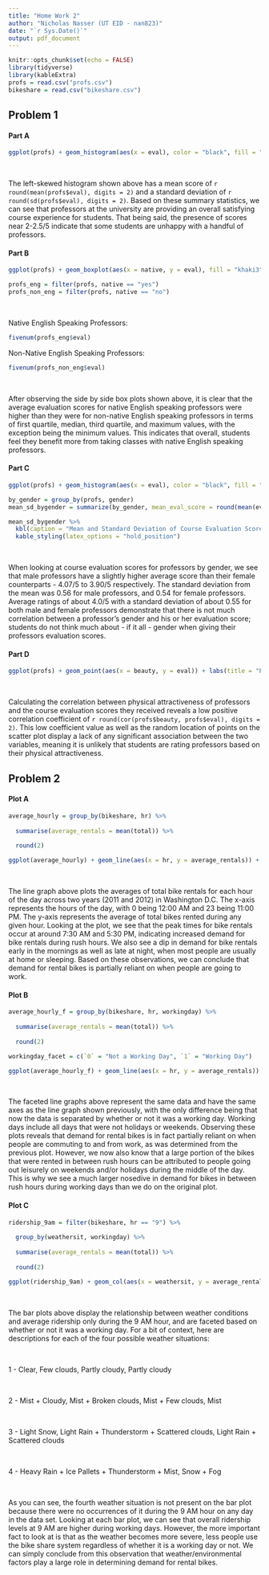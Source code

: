 ```yaml
---
title: "Home Work 2"
author: "Nicholas Nasser (UT EID - nan823)"
date: "`r Sys.Date()`"
output: pdf_document
---
```


```r
knitr::opts_chunk$set(echo = FALSE)
library(tidyverse)
library(kableExtra)
profs = read.csv("profs.csv")
bikeshare = read.csv("bikeshare.csv")
```

## Problem 1

#### Part A

```r

ggplot(profs) + geom_histogram(aes(x = eval), color = "black", fill = "palegreen3", binwidth = 0.1) + labs(title = "Course Evaluation Scores for UT Professors", x = "Average Teaching Evaluation Score (Scale of 1-5)", y = "Count")

```

&nbsp;

The left-skewed histogram shown above has a mean score of `r round(mean(profs$eval), digits = 2)` and a standard deviation of `r round(sd(profs$eval), digits = 2)`. Based on these summary statistics, we can see that professors at the university are providing an overall satisfying course experience for students. That being said, the presence of scores near 2-2.5/5 indicate that some students are unhappy with a handful of professors.

\newpage

#### Part B

```r

ggplot(profs) + geom_boxplot(aes(x = native, y = eval), fill = "khaki3") + labs( title = "Course Evaluation Scores for UT Professors by Native Speaker Status", x = "Native Speaker of English", y = "Average Score (Scale of 1-5)")

profs_eng = filter(profs, native == "yes")
profs_non_eng = filter(profs, native == "no")
```

&nbsp;

Native English Speaking Professors:

```r

fivenum(profs_eng$eval)

```

Non-Native English Speaking Professors:

```r

fivenum(profs_non_eng$eval)

```

&nbsp;

After observing the side by side box plots shown above, it is clear that the average evaluation scores for native English speaking professors were higher than they were for non-native English speaking professors in terms of first quartile, median, third quartile, and maximum values, with the exception being the minimum values. This indicates that overall, students feel they benefit more from taking classes with native English speaking professors.

\newpage

#### Part C

```r

ggplot(profs) + geom_histogram(aes(x = eval), color = "black", fill = "pink2", binwidth = 0.1) + labs(title = "Course Evaluation Scores for UT Professors by Gender", x = "Average Teaching Evaluation Score (Scale of 1-5)", y = "Count") + facet_wrap(~gender, nrow = 2)

by_gender = group_by(profs, gender)
mean_sd_bygender = summarize(by_gender, mean_eval_score = round(mean(eval), digits = 2), standard_deviation = round(sd(eval), digits = 2))

mean_sd_bygender %>%
  kbl(caption = "Mean and Standard Deviation of Course Evaluation Scores by Gender") %>%
  kable_styling(latex_options = "hold_position")

```
&nbsp;

When looking at course evaluation scores for professors by gender, we see that male professors have a slightly higher average score than their female counterparts - 4.07/5 to 3.90/5 respectively. The standard deviation from the mean was 0.56 for male professors, and 0.54 for female professors. Average ratings of about 4.0/5 with a standard deviation of about 0.55 for both male and female professors demonstrate that there is not much correlation between a professor's gender and his or her evaluation score; students do not think much about - if it all - gender when giving their professors evaluation scores.

\newpage

#### Part D

```r

ggplot(profs) + geom_point(aes(x = beauty, y = eval)) + labs(title = "Professor Physical Attractiveness vs. Course Evaluation Scores", x = "Physcial Attractiveness (Deviation from Average)", y = "Average Score (Scale of 1-5)")

```

&nbsp;

Calculating the correlation between physical attractiveness of professors and the course evaluation scores they received reveals a low positive correlation coefficient of `r round(cor(profs$beauty, profs$eval), digits = 2)`. This low coefficient value as well as the random location of points on the scatter plot display a lack of any significant association between the two variables, meaning it is unlikely that students are rating professors based on their physical attractiveness.

\newpage

## Problem 2

#### Plot A

```r

average_hourly = group_by(bikeshare, hr) %>%
  
  summarise(average_rentals = mean(total)) %>%
  
  round(2)

ggplot(average_hourly) + geom_line(aes(x = hr, y = average_rentals)) + labs(title = "Average Hourly Bike Rentals for All Hours of the Day", x = "Hour of the Day (0-23)", y = "Average Hourly Bike Rentals (Total)")

```
&nbsp;

The line graph above plots the averages of total bike rentals for each hour of the day across two years (2011 and 2012) in Washington D.C. The x-axis represents the hours of the day, with 0 being 12:00 AM and 23 being 11:00 PM. The y-axis represents the average of total bikes rented during any given hour. Looking at the plot, we see that the peak times for bike rentals occur at around 7:30 AM and 5:30 PM, indicating increased demand for bike rentals during rush hours. We also see a dip in demand for bike rentals early in the mornings as well as late at night, when most people are usually at home or sleeping. Based on these observations, we can conclude that demand for rental bikes is partially reliant on when people are going to work.

\newpage

#### Plot B

```r

average_hourly_f = group_by(bikeshare, hr, workingday) %>%
  
  summarise(average_rentals = mean(total)) %>%
  
  round(2)

workingday_facet = c(`0` = "Not a Working Day", `1` = "Working Day")

ggplot(average_hourly_f) + geom_line(aes(x = hr, y = average_rentals)) + facet_wrap(~workingday, labeller = as_labeller(workingday_facet)) + labs(title = "Average Hourly Bike Rentals for All Hours of the Day by Working Day", x = "Hour of the Day (0-23)", y = "Average Hourly Bike Rentals (Total)")

```
&nbsp;

The faceted line graphs above represent the same data and have the same axes as the line graph shown previously, with the only difference being that now the data is separated by whether or not it was a working day. Working days include all days that were not holidays or weekends. Observing these plots reveals that demand for rental bikes is in fact partially reliant on when people are commuting to and from work, as was determined from the previous plot. However, we now also know that a large portion of the bikes that were rented in between rush hours can be attributed to people going out leisurely on weekends and/or holidays during the middle of the day. This is why we see a much larger nosedive in demand for bikes in between rush hours during working days than we do on the original plot.

\newpage

#### Plot C

```r

ridership_9am = filter(bikeshare, hr == "9") %>%
  
  group_by(weathersit, workingday) %>%
  
  summarise(average_rentals = mean(total)) %>%
  
  round(2)

ggplot(ridership_9am) + geom_col(aes(x = weathersit, y = average_rentals), color = "black", fill = "tomato2") + facet_wrap(~workingday, labeller = as_labeller(workingday_facet)) + labs(title = "Weather Situation vs. Ridership at 9 AM by Working Day ", x = "Weather Situation (Severity)", y = "Average Ridership")

```
&nbsp;

The bar plots above display the relationship between weather conditions and average ridership only during the 9 AM hour, and are faceted based on whether or not it was a working day. For a bit of context, here are descriptions for each of the four possible weather situations:

&nbsp;

1 - Clear, Few clouds, Partly cloudy, Partly cloudy

&nbsp;

2 -  Mist + Cloudy, Mist + Broken clouds, Mist + Few clouds, Mist

&nbsp;

3 - Light Snow, Light Rain + Thunderstorm + Scattered clouds, Light Rain + Scattered clouds

&nbsp;

4 -  Heavy Rain + Ice Pallets + Thunderstorm + Mist, Snow + Fog

&nbsp;

As you can see, the fourth weather situation is not present on the bar plot because there were no occurrences of it during the 9 AM hour on any day in the data set. Looking at each bar plot, we can see that overall ridership levels at 9 AM are higher during working days. However, the more important fact to look at is that as the weather becomes more severe, less people use the bike share system regardless of whether it is a working day or not. We can simply conclude from this observation that weather/environmental factors play a large role in determining demand for rental bikes. 



